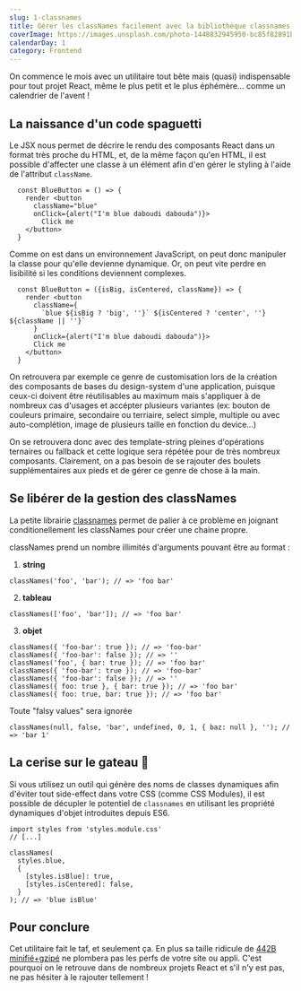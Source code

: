 ```yaml
---
slug: 1-classnames
title: Gérer les classNames facilement avec la bibliothèque classnames
coverImage: https://images.unsplash.com/photo-1448832945950-bc85f82891bd?ixlib=rb-1.2.1&ixid=MXwxMjA3fDB8MHxwaG90by1wYWdlfHx8fGVufDB8fHw%3D&auto=format&fit=crop&w=1301&q=80
calendarDay: 1
category: Frontend
---
```


On commence le mois avec un utilitaire tout bête mais (quasi) indispensable pour tout projet React, même le plus petit et le plus éphémère... comme un calendrier de l'avent !

## La naissance d'un code spaguetti

Le JSX nous permet de décrire le rendu des composants React dans un format très proche du HTML, et, de la même façon qu'en HTML, il est possible d'affecter une classe à un élément afin d'en gérer le styling à l'aide de l'attribut `className`.

```
  const BlueButton = () => {
    render <button
      className="blue"
      onClick={alert("I'm blue daboudi dabouda")}>
        Click me
    </button>
  }
```

Comme on est dans un environnement JavaScript, on peut donc manipuler la classe pour qu'elle devienne dynamique. Or, on peut vite perdre en lisibilité si les conditions deviennent complexes.

```
  const BlueButton = ({isBig, isCentered, className}) => {
    render <button
      className={
        `blue ${isBig ? 'big', ''}` ${isCentered ? 'center', ''} ${className || ''}`
      }
      onClick={alert("I'm blue daboudi dabouda")}>
      Click me
    </button>
  }
```

On retrouvera par exemple ce genre de customisation lors de la création des composants de bases du design-system d'une application, puisque ceux-ci doivent être réutilisables au maximum mais s'appliquer à de nombreux cas d'usages et accépter plusieurs variantes (ex: bouton de couleurs primaire, secondaire ou terriaire, select simple, multiple ou avec auto-complétion, image de plusieurs taille en fonction du device...)

On se retrouvera donc avec des template-string pleines d'opérations ternaires ou fallback et cette logique sera répétée pour de très nombreux composants. Clairement, on a pas besoin de se rajouter des boulets supplémentaires aux pieds et de gérer ce genre de chose à la main.

## Se libérer de la gestion des classNames

La petite librairie [classnames](https://github.com/JedWatson/classnames) permet de palier à ce problème en joignant conditionellement les classNames pour créer une chaine propre.

classNames prend un nombre illimités d'arguments pouvant être au format :

1. **string**

```
classNames('foo', 'bar'); // => 'foo bar'
```

2. **tableau**

```
classNames(['foo', 'bar']); // => 'foo bar'
```

3. **objet**

```
classNames({ 'foo-bar': true }); // => 'foo-bar'
classNames({ 'foo-bar': false }); // => ''
classNames('foo', { bar: true }); // => 'foo bar'
classNames({ 'foo-bar': true }); // => 'foo-bar'
classNames({ 'foo-bar': false }); // => ''
classNames({ foo: true }, { bar: true }); // => 'foo bar'
classNames({ foo: true, bar: true }); // => 'foo bar'
```

Toute "falsy values" sera ignorée

```
classNames(null, false, 'bar', undefined, 0, 1, { baz: null }, ''); // => 'bar 1'
```

## La cerise sur le gateau 🍒

Si vous utilisez un outil qui génère des noms de classes dynamiques afin d'éviter tout side-effect dans votre CSS (comme CSS Modules), il est possible de décupler le potentiel de `classnames` en utilisant les propriété dynamiques d'objet introduites depuis ES6.

```
import styles from 'styles.module.css'
// [...]

classNames(
  styles.blue,
  {
    [styles.isBlue]: true,
    [styles.isCentered]: false,
  }
); // => 'blue isBlue'
```

## Pour conclure

Cet utilitaire fait le taf, et seulement ça. En plus sa taille ridicule de [442B minifié+gzipé](https://bundlephobia.com/result?p=classnames@2.2.6) ne plombera pas les perfs de votre site ou appli.
C'est pourquoi on le retrouve dans de nombreux projets React et s'il n'y est pas, ne pas hésiter à le rajouter tellement !
